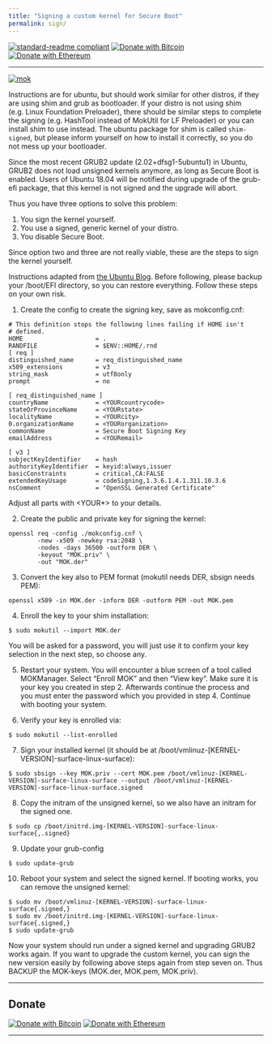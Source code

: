 ```yaml
---
title: "Signing a custom kernel for Secure Boot"
permalink: sign/
---
```

[![standard-readme compliant](https://img.shields.io/badge/readme%20style-standard-brightgreen.svg)](https://github.com/RichardLitt/standard-readme)
[![Donate with Bitcoin](https://en.cryptobadges.io/badge/micro/1KvWrbLhuzk8DSb2Yq2948bMj3uQvVTQCW)](https://en.cryptobadges.io/donate/1KvWrbLhuzk8DSb2Yq2948bMj3uQvVTQCW)
[![Donate with Ethereum](https://en.cryptobadges.io/badge/micro/0xE42f2d4D4aF888Ac784ED26a68E828475A4712Cb)](https://en.cryptobadges.io/donate/0xE42f2d4D4aF888Ac784ED26a68E828475A4712Cb)

---

[![mok](./images/mok.png)]()


 Instructions are for ubuntu, but should work similar for other distros, if they are using shim
and grub as bootloader. If your distro is not using shim (e.g. Linux Foundation Preloader), there
should be similar steps to complete the signing (e.g. HashTool instead of MokUtil for LF Preloader)
or you can install shim to use instead. The ubuntu package for shim is called `shim-signed`, but
please inform yourself on how to install it correctly, so you do not mess up your bootloader.

 Since the most recent GRUB2 update (2.02+dfsg1-5ubuntu1) in Ubuntu, GRUB2 does not load unsigned
kernels anymore, as long as Secure Boot is enabled. Users of Ubuntu 18.04 will be notified during
upgrade of the grub-efi package, that this kernel is not signed and the upgrade will abort.

Thus you have three options to solve this problem:

1. You sign the kernel yourself.
2. You use a signed, generic kernel of your distro.
3. You disable Secure Boot.

 Since option two and three are not really viable, these are the steps to sign the kernel yourself.

 Instructions adapted from [the Ubuntu Blog](https://blog.ubuntu.com/2017/08/11/how-to-sign-things-for-secure-boot).
Before following, please backup your /boot/EFI directory, so you can restore everything. Follow
these steps on your own risk.

1. Create the config to create the signing key, save as mokconfig.cnf:

```
# This definition stops the following lines failing if HOME isn't
# defined.
HOME                    = .
RANDFILE                = $ENV::HOME/.rnd 
[ req ]
distinguished_name      = req_distinguished_name
x509_extensions         = v3
string_mask             = utf8only
prompt                  = no

[ req_distinguished_name ]
countryName             = <YOURcountrycode>
stateOrProvinceName     = <YOURstate>
localityName            = <YOURcity>
0.organizationName      = <YOURorganization>
commonName              = Secure Boot Signing Key
emailAddress            = <YOURemail>

[ v3 ]
subjectKeyIdentifier    = hash
authorityKeyIdentifier  = keyid:always,issuer
basicConstraints        = critical,CA:FALSE
extendedKeyUsage        = codeSigning,1.3.6.1.4.1.311.10.3.6
nsComment               = "OpenSSL Generated Certificate"
```
Adjust all parts with <YOUR*> to your details.

2. Create the public and private key for signing the kernel:

```
openssl req -config ./mokconfig.cnf \
        -new -x509 -newkey rsa:2048 \
        -nodes -days 36500 -outform DER \
        -keyout "MOK.priv" \
        -out "MOK.der"
```

3. Convert the key also to PEM format (mokutil needs DER, sbsign needs PEM):

```
openssl x509 -in MOK.der -inform DER -outform PEM -out MOK.pem
```

4. Enroll the key to your shim installation:

```
$ sudo mokutil --import MOK.der
```
 You will be asked for a password, you will just use it to confirm your key selection in the
next step, so choose any.

5. Restart your system. You will encounter a blue screen of a tool called MOKManager.
Select "Enroll MOK" and then "View key". Make sure it is your key you created in step 2.
Afterwards continue the process and you must enter the password which you provided in
step 4. Continue with booting your system.

6. Verify your key is enrolled via:

```
$ sudo mokutil --list-enrolled
```

7. Sign your installed kernel (it should be at /boot/vmlinuz-[KERNEL-VERSION]-surface-linux-surface):

```
$ sudo sbsign --key MOK.priv --cert MOK.pem /boot/vmlinuz-[KERNEL-VERSION]-surface-linux-surface --output /boot/vmlinuz-[KERNEL-VERSION]-surface-linux-surface.signed
```

8. Copy the initram of the unsigned kernel, so we also have an initram for the signed one.

```
$ sudo cp /boot/initrd.img-[KERNEL-VERSION]-surface-linux-surface{,.signed}
```

9. Update your grub-config

```
$ sudo update-grub
```

10. Reboot your system and select the signed kernel. If booting works, you can remove the unsigned kernel:

```
$ sudo mv /boot/vmlinuz-[KERNEL-VERSION]-surface-linux-surface{.signed,}
$ sudo mv /boot/initrd.img-[KERNEL-VERSION]-surface-linux-surface{.signed,}
$ sudo update-grub
```

 Now your system should run under a signed kernel and upgrading GRUB2 works again. If you want
to upgrade the custom kernel, you can sign the new version easily by following above steps
again from step seven on. Thus BACKUP the MOK-keys (MOK.der, MOK.pem, MOK.priv).


***


## Donate

[![Donate with Bitcoin](https://en.cryptobadges.io/badge/big/1KvWrbLhuzk8DSb2Yq2948bMj3uQvVTQCW)](https://en.cryptobadges.io/donate/1KvWrbLhuzk8DSb2Yq2948bMj3uQvVTQCW)
[![Donate with Ethereum](https://en.cryptobadges.io/badge/big/0xE42f2d4D4aF888Ac784ED26a68E828475A4712Cb)](https://en.cryptobadges.io/donate/0xE42f2d4D4aF888Ac784ED26a68E828475A4712Cb)

***

